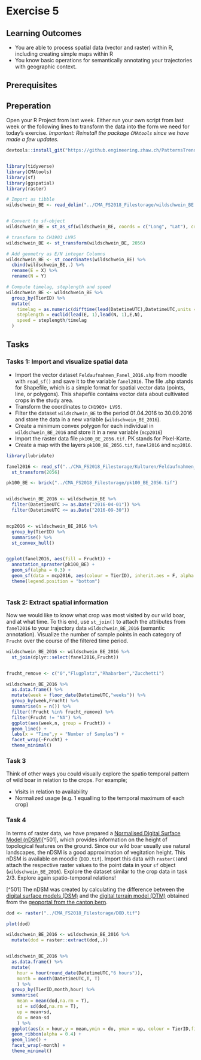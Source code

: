 # Exercise 5

## Learning Outcomes
- You are able to process spatial data (vector and raster) within R, including creating simple maps within R
- You know basic operations for semantically annotating your trajectories with geographic context.

## Prerequisites

## Preperation

Open your R Project from last week. Either run your own script from last week or the following lines to transform the data into the form we need for today's exercise. *Important: Reinstall the package `CMAtools` since we have made a few updates.* 


```r
devtools::install_git("https://github.engineering.zhaw.ch/PatternsTrendsEnvironmentalData/CMAtools.git") # Reinstall this package, since we have a few updates



```


```r
library(tidyverse)
library(CMAtools)
library(sf)
library(ggspatial)
library(raster)

# Import as tibble
wildschwein_BE <- read_delim("../CMA_FS2018_Filestorage/wildschwein_BE.csv",",")


# Convert to sf-object
wildschwein_BE = st_as_sf(wildschwein_BE, coords = c("Long", "Lat"), crs = 4326,remove = FALSE)

# transform to CH1903 LV95
wildschwein_BE <- st_transform(wildschwein_BE, 2056)

# Add geometry as E/N integer Columns
wildschwein_BE <- st_coordinates(wildschwein_BE) %>%
  cbind(wildschwein_BE,.) %>%
  rename(E = X) %>%
  rename(N = Y)

# Compute timelag, steplength and speed
wildschwein_BE <- wildschwein_BE %>%
  group_by(TierID) %>%
  mutate(
    timelag = as.numeric(difftime(lead(DatetimeUTC),DatetimeUTC,units = "secs")),
    steplength = euclid(lead(E, 1),lead(N, 1),E,N),
    speed = steplength/timelag
  )

```

## Tasks

### Tasks 1: Import and visualize spatial data

- Import the vector dataset `Feldaufnahmen_Fanel_2016.shp` from moodle with `read_sf()` and save it to the variable `fanel2016`. The file .shp stands for Shapefile, which is a simple format for spatial vector data (points, line, or polygons). This shapefile contains vector data about cultivated crops in the study area.
- Transform the coordinates to `CH1903+ LV95`.
- Filter the dataset `wildschwein_BE` to the period 01.04.2016 to 30.09.2016 and store the data in a new variable (`wildschwein_BE_2016`).
- Create a minimum convex polygon for each individual in `wildschwein_BE_2016` and store it in a new variable (`mcp2016`)
- Import the raster data file `pk100_BE_2056.tif`. PK stands for Pixel-Karte.
- Create a map with the layers `pk100_BE_2056.tif`, `fanel2016` and `mcp2016`.

```r

library(lubridate)

fanel2016 <- read_sf("../CMA_FS2018_Filestorage/Kulturen/Feldaufnahmen_Fanel_2016.shp") %>%
  st_transform(2056)

pk100_BE <- brick("../CMA_FS2018_Filestorage/pk100_BE_2056.tif")


wildschwein_BE_2016 <- wildschwein_BE %>%
  filter(DatetimeUTC >= as.Date("2016-04-01")) %>%
  filter(DatetimeUTC <= as.Date("2016-09-30"))


mcp2016 <- wildschwein_BE_2016 %>%
  group_by(TierID) %>%
  summarise() %>%
  st_convex_hull()


ggplot(fanel2016, aes(fill = Frucht)) + 
  annotation_spraster(pk100_BE) +
  geom_sf(alpha = 0.3) +
  geom_sf(data = mcp2016, aes(colour = TierID), inherit.aes = F, alpha = 0.1,lwd = 2) +
  theme(legend.position = "bottom")
  
```


### Task 2: Extract spatial information

Now we would like to know what crop was most visited by our wild boar, and at what time. To this end, use `st_join()` to attach the attributes from `fanel2016` to your trajectory data `wildschwein_BE_2016` (semantic annotation). Visualize the number of sample points in each category of `Frucht` over the course of the filtered time period.

```r
wildschwein_BE_2016 <- wildschwein_BE_2016 %>%
  st_join(dplyr::select(fanel2016,Frucht))


frucht_remove <- c("0","Flugplatz","Rhabarber","Zucchetti")

wildschwein_BE_2016 %>%
  as.data.frame() %>%
  mutate(week = floor_date(DatetimeUTC,"weeks")) %>%
  group_by(week,Frucht) %>%
  summarise(n = n()) %>%
  filter(!Frucht %in% frucht_remove) %>%
  filter(Frucht != "NA") %>%
  ggplot(aes(week,n, group = Frucht)) + 
  geom_line() +
  labs(x = "Time",y = "Number of Samples") +
  facet_wrap(~Frucht) +
  theme_minimal()


```


### Task 3

Think of other ways you could visually explore the spatio temporal pattern of wild boar in relation to the crops. For example;

- Visits in relation to availability
- Normalized usage (e.g. 1 equalling to the temporal maximum of each crop)


### Task 4

In terms of raster data, we have prepared a [Normalised Digital Surface Model (nDSM)](https://gisgeography.com/lidar-light-detection-and-ranging/)[^501], which provides information on the height of topological features on the ground. Since our wild boar usually use natural landscapes, the nDSM is a good approximation of vegitation height. This nDSM is available on moodle (`DOD.tif`). Import this data with `raster()`and attach the respective raster values to the point data in your `sf` object (`wildschwein_BE_2016`). Explore the dataset similar to the crop data in task 2/3. Explore again spatio-temporal relations!


[^501] The nDSM was created by calculating the difference between the [digital surface models (DSM)](https://www.geo.apps.be.ch/de/geodaten/suche-nach-geodaten.html?view=sheet&guid=094ce943-6ad7-4f07-aa9f-d8eb17c5cb38&catalog=geocatalog&type=complete&preview=search_list) and the [digital terrain model (DTM)](https://www.geo.apps.be.ch/de/geodaten/suche-nach-geodaten.html?view=sheet&guid=490de97b-8932-4ef7-9d13-e89ef41eeb4b&catalog=geocatalog&type=complete&preview=search_list) obtained from the [geoportal from the canton bern](https://www.geo.apps.be.ch/de/geodaten/suche-nach-geodaten.html). 


```r
dod <- raster("../CMA_FS2018_Filestorage/DOD.tif")

plot(dod)

wildschwein_BE_2016 <- wildschwein_BE_2016 %>%
  mutate(dod = raster::extract(dod,.))


wildschwein_BE_2016 %>%
  as.data.frame() %>%
  mutate(
    hour = hour(round_date(DatetimeUTC,"6 hours")),
    month = month(DatetimeUTC,T, T)
    ) %>%
  group_by(TierID,month,hour) %>%
  summarise(
    mean = mean(dod,na.rm = T),
    sd = sd(dod,na.rm = T),
    up = mean+sd,
    do = mean-sd
    ) %>%
  ggplot(aes(x = hour,y = mean,ymin = do, ymax = up, colour = TierID,fill = TierID)) +
  geom_ribbon(alpha = 0.4) +
  geom_line() +
  facet_wrap(~month) +
  theme_minimal()
    
  

```



<!-- ### Task 5 (Optional): Determine revisited sites -->

<!-- The package `recurse` helps find areas which are re-visited by the same indiviual. This gives us interesting insights into the ecology of our animals.  -->


<!-- ```{r,, echo = F, include = T} -->

<!-- library(recurse) -->
<!-- library(ggforce) -->

<!-- recurs <- wildschwein_BE %>% -->
<!--   filter(TierID == "001A") %>% -->
<!--   dplyr::select(E,N,DatetimeUTC,TierID) %>% -->
<!--   st_set_geometry(NULL) %>% -->
<!--   as.data.frame() %>% -->
<!--   getRecursions(100) -->

<!-- recurStats <- recurs$revisitStats -->

<!-- recurStats <- recurStats %>% -->
<!--   group_by(coordIdx) %>% -->
<!--   summarise( -->
<!--     number_of_visits = max(visitIdx), -->
<!--     x = unique(x), -->
<!--     y = unique(y), -->
<!--     total_time = sum(timeInside), -->
<!--     max_time = max(timeInside), -->
<!--     mean_time = mean(timeInside) -->
<!--   ) -->

<!-- data1 = filter(recurStats, number_of_visits > 30) -->
<!-- wildschwein_BE %>% -->
<!--   ungroup() %>% -->
<!--   filter(TierID == "001A") %>% -->
<!--   ggplot(aes(E,N)) + -->
<!--   geom_point(alpha = 0.4, colour = "grey") + -->
<!--   geom_circle(data = data1, alpha = 0.5, aes(x0 = x,y0 = y,fill = mean_time,r = 100),inherit.aes = F) + -->
<!--   coord_fixed(1) -->

<!-- ``` -->

